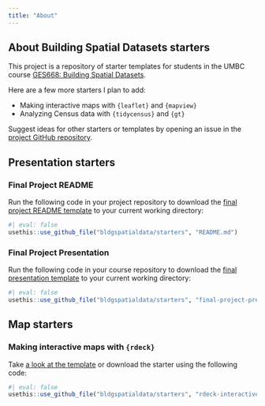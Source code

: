 ```yaml
---
title: "About"
---
```


## About Building Spatial Datasets starters

This project is a repository of starter templates for students in the UMBC course [GES668: Building Spatial Datasets](https://bldgspatialdata.github.io/website).

Here are a few more starters I plan to add:

-   Making interactive maps with `{leaflet}` and `{mapview}`
-   Analyzing Census data with `{tidycensus}` and `{gt}`

Suggest ideas for other starters or templates by opening an issue in the [project GitHub repository](https://github.com/bldgspatialdata/starters).

## Presentation starters

### Final Project README

Run the following code in your project repository to download the [final project README template](//README.md) to your current working directory:

```r
#| eval: false
usethis::use_github_file("bldgspatialdata/starters", "README.md")
```

### Final Project Presentation

Run the following code in your course repository to download the [final presentation template](//final-project-presentation.qmd) to your current working directory:

```r
#| eval: false
usethis::use_github_file("bldgspatialdata/starters", "final-project-presentation.qmd")
```

## Map starters

### Making interactive maps with `{rdeck}`

Take [a look at the template](//rdeck-interactive-map.qmd) or download the starter using the following code:

```r
#| eval: false
usethis::use_github_file("bldgspatialdata/starters", "rdeck-interactive-map.qmd")
```
